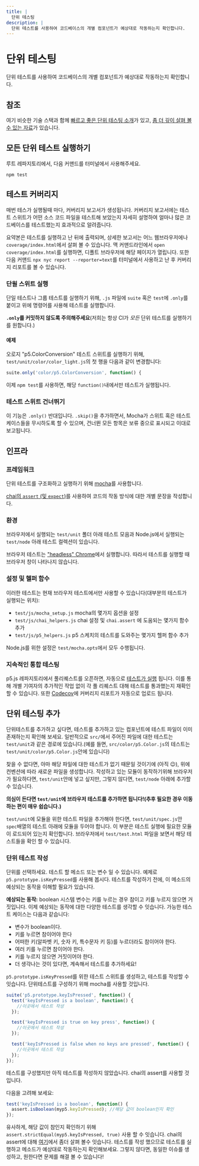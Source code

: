 ```yaml
---
title: |
  단위 테스팅
description: |
  단위 테스트를 사용하여 코드베이스의 개별 컴포넌트가 예상대로 작동하는지 확인합니다.
---
```

# 단위 테스팅

단위 테스트를 사용하여 코드베이스의 개별 컴포넌트가 예상대로 작동하는지 확인합니다.

## 참조

여기 비슷한 기술 스택과 함께 [빠르고 좋은 단위 테스팅 소개](https://codeburst.io/javascript-unit-testing-using-mocha-and-chai-1d97d9f18e71)가 있고, [좀 더 깊이 살펴 볼수 있는 자료](https://blog.logrocket.com/a-quick-and-complete-guide-to-mocha-testing-d0e0ea09f09d)가 있습니다.

## 모든 단위 테스트 실행하기

루트 레파지토리에서, 다음 커맨드를 터미널에서 사용해주세요.

```shellsession
npm test
```

## 테스트 커버리지

매번 테스가 실행될때 마다, 커버리지 보고서가 생성됩니다. 커버리지 보고서에는 테스트 스위트가 어떤 소스 코드 파일을 테스트해 보았는지 자세히 설명하여 얼마나 많은 코드베이스를 테스트했는지 효과적으로 알려줍니다.

요약본은 테스트를 실행하고 난 뒤에 출력되며, 상세한 보고서는 어느 웹브라우저에나 `coverage/index.html`에서 살펴 볼 수 있습니다. 맥 커맨드라인에서 `open coverage/index.html`를 실행하면, 디폴트 브라우저에 해당 페이지가 열립니다. 또한 다음 커맨드 `npx nyc report --reporter=text`를 터미널에서 사용하고 난 후 커버리지 리포트를 볼 수 있습니다.

### 단윌 스위트 실행

단일 테스트나 그룹 테스트를 실행하기 위해, `.js` 파일에 `suite` 혹은 `test`에 `.only`를 붙이고 위에 명령어를 사용해 테스트를 실행합니다.

**`.only`를 커밋하지 않도록 주의해주세요**(저희는 항상 CI가 *모든* 단위 테스트를 실행하기를 원합니다.)

#### 예제

오로지 "p5.ColorConversion" 테스트 스위트를 실행하기 위해, `test/unit/color/color_light.js`의 첫 행을 다음과 같이 변경합니다:

```js
suite.only('color/p5.ColorConversion', function() {
```

이제 `npm test`를 사용하면, 해당 `function()`내에서만 테스트가 실행됩니다.

### 테스트 스위트 건너뛰기

이 기능은 `.only()` 반대입니다. `.skip()`을 추가하면서, Mocha가 스위트 혹은 테스트 케이스들을 무시하도록 할 수 있으며, 건너뛴 모든 항목은 보류 중으로 표시되고 이대로 보고됩니다.

## 인프라

### 프레임워크

단위 테스트를 구조화하고 실행하기 위해 [mocha](https://mochajs.org)를 사용합니다.

[chai의 `assert` (및 `expect`)](https://www.chaijs.com/api/assert/)를 사용하여 코드의 작동 방식에 대한 개별 문장을 작성합니다.

### 환경

브라우저에서 실행되는 `test/unit` 폴더 아래 테스트 모음과 Node.js에서 실행되는 `test/node` 아래 테스트 컬렉션이 있습니다.

브라우저 테스트는 ["headless" Chrome](https://developers.google.com/web/updates/2017/06/headless-karma-mocha-chai)에서 실행합니다. 따라서 테스트를 실행할 때 브라우저 창이 나타나지 않습니다.

### 설정 및 헬퍼 함수

이러한 테스트는 현재 브라우저 테스트에서만 사용할 수 있습니다(대부분의 테스트가 실행되는 위치):

* `test/js/mocha_setup.js`  mocha의 몇가지 옵션을 설정
* `test/js/chai_helpers.js` chai 설정 및 `chai.assert` 에 도움되는 몇가지 함수 추가
* `test/js/p5_helpers.js` p5 스케치의 테스트를 도와주는 몇가지 헬퍼 함수 추가

Node.js를 위한 설정은 `test/mocha.opts`에서 모두 수행됩니다.

### 지속적인 통합 테스팅

p5.js 레파지토리에서 풀리퀘스트를 오픈하면, 자동으로 [테스트가 실행](ttps://github.com/processing/p5.js/actions) 됩니다. 이를 통해 개별 기여자의 추가적인 작업 없이 각 풀 리퀘스트 대해 테스트를 통과했는지 재확인할 수 있습니다. 또한 [Codecov](https://codecov.io/github/processing/p5.js)에 커버리지 리포트가 자동으로 업로드 됩니다.

## 단위 테스팅 추가

단위테스트를 추가하고 싶다면, 테스트를 추가하고 있는 컴포넌트에 테스트 파일이 이미 존재하는지 확인해 보세요. 일반적으로 `src/`에서 주어진 파일에 대한 테스트는 `test/unit`과 같은 경로에 있습니다.(예를 들면, `src/color/p5.Color.js`의 테스트는 `test/unit/color/p5.Color.js`안에 있습니다)

찾을 수 없다면, 아마 해당 파일에 대한 테스트가 없기 때문일 것이기에 (아직 😉), 위에 컨벤션에 따라 새로운 파일을 생성합니다. 작성하고 있는 모듈이 동작하기위해 브라우저가 필요하다면, `test/unit`안에 넣고 싶지만, 그렇지 않다면, `test/node` 아래에 추가할 수 있습니다.

**의심이 든다면 `test/unit`에 브라우저 테스트를 추가하면 됩니다!(추후 필요한 경우 이동하는 편이 매우 쉽습니다.)**

`test/unit`에 모듈을 위한 테스트 파일을 추가해야 한다면, `test/unit/spec.js`안 `spec`배열의 테스트 아래에 모듈을 두어야 합니다. 이 부분은 테스트 실행에 필요한 모듈이 로드되어 있는지 확인합니다. 브라우저에서 `test/test.html` 파일을 보면서 해당 테스트들을 확인 할 수 있습니다.

### 단위 테스트 작성

단위를 선택하세요. 테스트 할 메소드 또는 변수 일 수 있습니다. 예제로 `p5.prototype.isKeyPressed`를 사용해 봅시다. 테스트를 작성하기 전에, 이 메소드의 예상되는 동작을 이해할 필요가 있습니다.

**예상되는 동작:** boolean 시스템 변수는 키를 누르는 경우 참이고 키를 누르지 않으면 거짓입니다. 이제 예상되는 동작에 대한 다양한 테스트를 생각할 수 잇습니다. 가능한 테스트 케이스는 다음과 같습니다:

* 변수가 boolean이다.
* 키를 누르면 참이어야 한다
* 어떠한 키(알파벳 키, 숫자 키, 특수문자 키 등)를 누르더라도 참이어야 한다.
* 여러 키를 누르면 참이어야 한다.
* 키를 누르지 않으면 거짓이어야 한다.
* 더 생각나는 것이 있다면, 계속해서 테스트를 추가하세요!

`p5.prototype.isKeyPressed`를 위한 테스트 스위트를 생성하고, 테스트를 작성할 수 잇습니다. 단위테스트를 구성하기 위해 mocha를 사용할 것입니다.

```js
suite('p5.prototype.keyIsPressed', function() {
  test('keyIsPressed is a boolean', function() {
    //이곳에서 테스트 작성
  });

  test('keyIsPressed is true on key press', function() {
    //이곳에서 테스트 작성
  });

  test('keyIsPressed is false when no keys are pressed', function() {
    //이곳에서 테스트 작성
  });
});
```

테스트를 구성했지만 아직 테스트를 작성하지 않았습니다. chai의 assert를 사용할 것입니다.

다음을 고려해 보세요:

```js
test('keyIsPressed is a boolean', function() {
  assert.isBoolean(myp5.keyIsPressed); //해당 값이 boolean인지 확인
});
```

유사하게, 해당 값이 참인지 확인하기 위해 `assert.strictEqual(myp5.keyIsPressed, true)` 사용 할 수 잇습니다. chai의 assert에 대해 [여기](https://www.chaijs.com/api/assert/)에서 좀더 살펴 볼수 잇습니다. 테스트를 작성 했으므로 테스트를 실행하고 메소드가 예상대로 작동하는지 확인해보세요. 그렇지 않다면, 동일한 이슈를 생성하고, 원한다면 문제를 해결 볼 수 있습니다!

